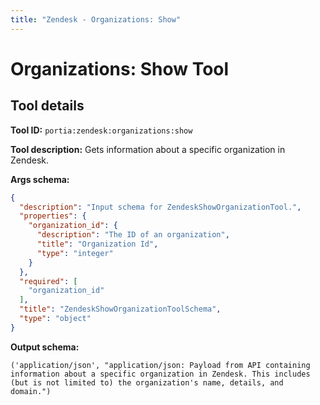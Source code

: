 ```yaml
---
title: "Zendesk - Organizations: Show"
---
```

<!-- WARNING: This file is auto-generated by generate_tool_docs.py. Do not edit manually. -->


# Organizations: Show Tool

<Intro />

## Tool details
**Tool ID:** `portia:zendesk:organizations:show`

**Tool description:** Gets information about a specific organization in Zendesk.

**Args schema:**
```json
{
  "description": "Input schema for ZendeskShowOrganizationTool.",
  "properties": {
    "organization_id": {
      "description": "The ID of an organization",
      "title": "Organization Id",
      "type": "integer"
    }
  },
  "required": [
    "organization_id"
  ],
  "title": "ZendeskShowOrganizationToolSchema",
  "type": "object"
}
```

**Output schema:**
```
('application/json', "application/json: Payload from API containing information about a specific organization in Zendesk. This includes (but is not limited to) the organization's name, details, and domain.")
```
